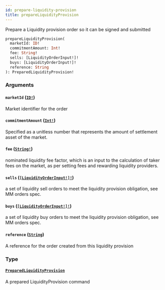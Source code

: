 ```yaml
---
id: prepare-liquidity-provision
title: prepareLiquidityProvision
---
```


Prepare a Liquidity provision order so it can be signed and submitted

```graphql
prepareLiquidityProvision(
  marketId: ID!
  commitmentAmount: Int!
  fee: String!
  sells: [LiquidityOrderInput!]!
  buys: [LiquidityOrderInput!]!
  reference: String
): PreparedLiquidityProvision!

```

### Arguments

#### `marketId` ([`ID!`](/docs/graphql/scalars/id))

Market identifier for the order

#### `commitmentAmount` ([`Int!`](/docs/graphql/scalars/int))

Specified as a unitless number that represents the amount of settlement asset of the market.

#### `fee` ([`String!`](/docs/graphql/scalars/string))

nominated liquidity fee factor, which is an input to the calculation of taker fees on the market, as per setting fees and rewarding liquidity providers.

#### `sells` ([`[LiquidityOrderInput!]!`](/docs/graphql/inputs/liquidity-order-input))

a set of liquidity sell orders to meet the liquidity provision obligation, see MM orders spec.

#### `buys` ([`[LiquidityOrderInput!]!`](/docs/graphql/inputs/liquidity-order-input))

a set of liquidity buy orders to meet the liquidity provision obligation, see MM orders spec.

#### `reference` ([`String`](/docs/graphql/scalars/string))

A reference for the order created from this liquidity provision

### Type

#### [`PreparedLiquidityProvision`](/docs/graphql/objects/prepared-liquidity-provision)

A prepared LiquidityProvision command
